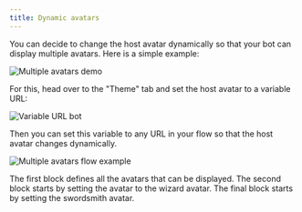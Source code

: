 ```yaml
---
title: Dynamic avatars
---
```


You can decide to change the host avatar dynamically so that your bot can display multiple avatars. Here is a simple example:

<Frame>
  <img
    src="/images/guides/multi-avatars/demo.gif"
    alt="Multiple avatars demo"
  />
</Frame>

For this, head over to the "Theme" tab and set the host avatar to a variable URL:

<Frame>
  <img
    src="/images/guides/multi-avatars/bot-variable.png"
    alt="Variable URL bot"
  />
</Frame>

Then you can set this variable to any URL in your flow so that the host avatar changes dynamically.

<Frame>
  <img
    src="/images/guides/multi-avatars/flow-example.png"
    alt="Multiple avatars flow example"
  />
</Frame>

The first block defines all the avatars that can be displayed. The second block starts by setting the avatar to the wizard avatar. The final block starts by setting the swordsmith avatar.
